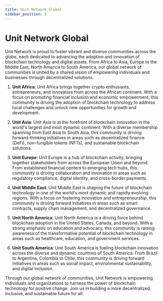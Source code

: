 ```yaml
---
title: Unit Network Global
sidebar_position: 3
---
```


# Unit Network Global

Unit Network is proud to foster vibrant and diverse communities across the globe, each dedicated to advancing the adoption and innovation of blockchain technology and digital assets. From Africa to Asia, Europe to the Middle East, North America to South America, our global network of communities is united by a shared vision of empowering individuals and businesses through decentralized solutions.

1. **Unit Africa**: Unit Africa brings together crypto enthusiasts, entrepreneurs, and innovators from across the African continent. With a focus on promoting financial inclusion and economic empowerment, this community is driving the adoption of blockchain technology to address local challenges and unlock new opportunities for growth and development.

2. **Unit Asia**: Unit Asia is at the forefront of blockchain innovation in the world's largest and most dynamic continent. With a diverse membership spanning from East Asia to South Asia, this community is driving forward-thinking initiatives in areas such as decentralized finance (DeFi), non-fungible tokens (NFTs), and sustainable blockchain solutions.

3. **Unit Europe**: Unit Europe is a hub of blockchain activity, bringing together stakeholders from across the European Union and beyond. From established financial centers to emerging tech hubs, this community is driving collaboration and innovation in areas such as regulatory compliance, digital identity, and cross-border payments.

4. **Unit Middle East**: Unit Middle East is shaping the future of blockchain technology in one of the world's most dynamic and rapidly evolving regions. With a focus on fostering innovation and entrepreneurship, this community is driving forward initiatives in areas such as smart contracts, supply chain management, and decentralized governance.

5. **Unit North America**: Unit North America is a driving force behind blockchain adoption in the United States, Canada, and beyond. With a strong emphasis on education and advocacy, this community is raising awareness of the transformative potential of blockchain technology in areas such as healthcare, education, and government services.

6. **Unit South America**: Unit South America is fueling blockchain innovation across the diverse and dynamic countries of South America. From Brazil to Argentina, Colombia to Chile, this community is driving forward initiatives in areas such as social impact, environmental sustainability, and digital inclusion.

Through our global network of communities, Unit Network is empowering individuals and organizations to harness the power of blockchain technology for positive change. Join us in building a more decentralized, inclusive, and sustainable future for all.
